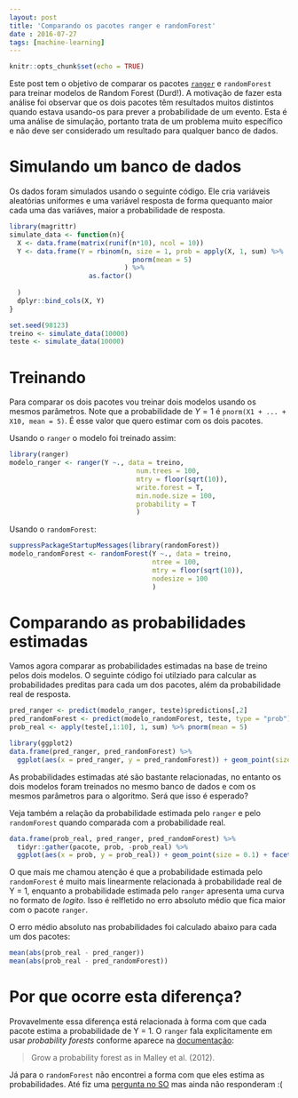 ```yaml
---
layout: post
title: 'Comparando os pacotes ranger e randomForest'
date : 2016-07-27
tags: [machine-learning]
--- 
```


```r
knitr::opts_chunk$set(echo = TRUE)
```

Este post tem o objetivo de comparar os pacotes [`ranger`](https://github.com/imbs-hl/ranger) e `randomForest` para treinar
modelos de Random Forest (Durd!). A motivação de fazer esta análise foi observar que 
os dois pacotes têm resultados muitos distintos quando estava usando-os para prever a
probabilidade de um evento. Esta é uma análise de simulação, portanto trata de um problema 
muito específico e não deve ser considerado um resultado para qualquer banco de dados.

# Simulando um banco de dados

Os dados foram simulados usando o seguinte código. Ele cria variáveis aleatórias uniformes
e uma variável resposta de forma quequanto maior cada uma das variáves, maior a probabilidade
de resposta.

```r
library(magrittr)
simulate_data <- function(n){
  X <- data.frame(matrix(runif(n*10), ncol = 10))
  Y <- data.frame(Y = rbinom(n, size = 1, prob = apply(X, 1, sum) %>%
                               pnorm(mean = 5)
                             ) %>% 
                    as.factor()
                               
  ) 
  dplyr::bind_cols(X, Y)
}
```

```r
set.seed(98123)
treino <- simulate_data(10000)
teste <- simulate_data(10000)
```

# Treinando 

Para comparar os dois pacotes vou treinar dois modelos usando os mesmos parâmetros. Note que a probabilidade de $Y = 1$ é `pnorm(X1 + ... + X10, mean = 5)`. É esse valor que quero estimar com os dois pacotes.

Usando o `ranger` o modelo foi treinado assim:

```r
library(ranger)
modelo_ranger <- ranger(Y ~., data = treino, 
                                num.trees = 100, 
                                mtry = floor(sqrt(10)), 
                                write.forest = T, 
                                min.node.size = 100, 
                                probability = T
                                )
```

Usando o `randomForest`:

```r
suppressPackageStartupMessages(library(randomForest))
modelo_randomForest <- randomForest(Y ~., data = treino,
                                    ntree = 100, 
                                    mtry = floor(sqrt(10)),
                                    nodesize = 100
                                    )
```

# Comparando as probabilidades estimadas

Vamos agora comparar as probabilidades estimadas na base de treino pelos dois modelos.
O seguinte código foi utilziado para calcular as probabilidades preditas para cada um dos pacotes,
além da probabilidade real de resposta.
```r
pred_ranger <- predict(modelo_ranger, teste)$predictions[,2]
pred_randomForest <- predict(modelo_randomForest, teste, type = "prob")[,2]
prob_real <- apply(teste[,1:10], 1, sum) %>% pnorm(mean = 5)
```

```r
library(ggplot2)
data.frame(pred_ranger, pred_randomForest) %>% 
  ggplot(aes(x = pred_ranger, y = pred_randomForest)) + geom_point(size = 0.5)
```

As probabilidades estimadas até são bastante relacionadas, no entanto os dois modelos foram treinados no mesmo
banco de dados e com os mesmos parâmetros para o algoritmo. Será que isso é esperado?

Veja também a relação da probabilidade estimada pelo `ranger` e pelo `randomForest` quando comparada com a 
probabilidade real.

```r
data.frame(prob_real, pred_ranger, pred_randomForest) %>%
  tidyr::gather(pacote, prob, -prob_real) %>%
  ggplot(aes(x = prob, y = prob_real)) + geom_point(size = 0.1) + facet_wrap(~pacote)
```

O que mais me chamou atenção é que a probabilidade estimada pelo `randomForest` é muito mais linearmente
relacionada à probabilidade real de Y = 1, enquanto a probabilidade estimada pelo `ranger` apresenta uma
curva no formato de *logito*. Isso é relfletido no erro absoluto médio que fica maior com o pacote `ranger`.

O erro médio absoluto nas probabilidades foi calculado abaixo para cada um dos pacotes:

```r
mean(abs(prob_real - pred_ranger))
mean(abs(prob_real - pred_randomForest))
```

# Por que ocorre esta diferença?

Provavelmente essa diferença está relacionada à forma com que cada pacote estima a probabilidade
de Y = 1. O `ranger` fala explicitamente em usar *probability forests* conforme aparece na
[documentação](http://www.inside-r.org/packages/cran/ranger/docs/ranger): 

> Grow a probability forest as in Malley et al. (2012).

Já para o `randomForest` não encontrei a forma com que eles estima as probabilidades.
Até fiz uma [pergunta no SO](http://stackoverflow.com/q/38618955/3297472) mas ainda não responderam :(


















